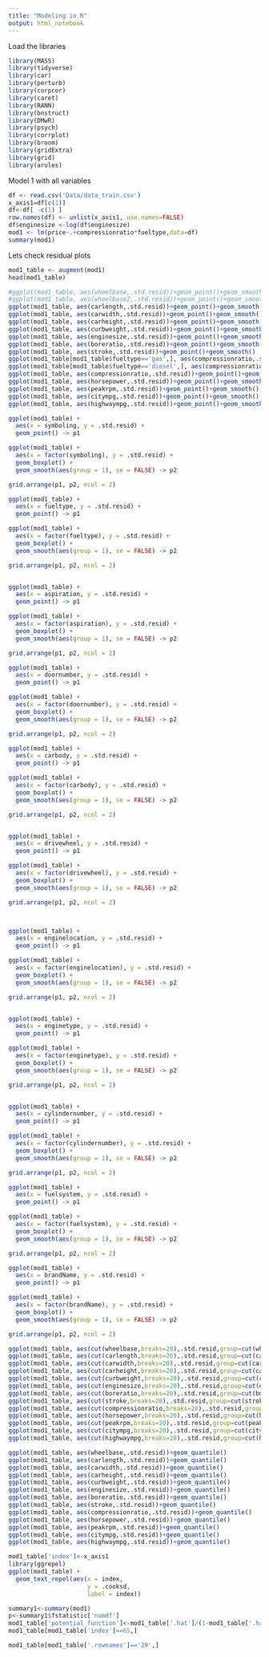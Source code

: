 ```yaml
---
title: "Modeling in R"
output: html_notebook
---
```



Load the libraries

```r
library(MASS)
library(tidyverse)
library(car)
library(perturb)
library(corpcor)
library(caret)
library(RANN)
library(bnstruct)
library(DMwR)
library(psych)
library(corrplot)
library(broom)
library(gridExtra)
library(grid)
library(arules)
```


Model 1 with all variables

```r
df <- read.csv('Data/data_train.csv')
x_axis1=df[c(1)]
df<-df[ -c(1) ]
row.names(df) <- unlist(x_axis1, use.names=FALSE)
df$enginesize <-log(df$enginesize)
mod1 <- lm(price~.+compressionratio*fueltype,data=df)
summary(mod1)
```
Lets check residual plots

```r
mod1_table <- augment(mod1)
head(mod1_table)
```




```r
#ggplot(mod1_table, aes(wheelbase,.std.resid))+geom_point()+geom_smooth()
#ggplot(mod1_table, aes(wheelbase2,.std.resid))+geom_point()+geom_smooth()
ggplot(mod1_table, aes(carlength,.std.resid))+geom_point()+geom_smooth()
ggplot(mod1_table, aes(carwidth,.std.resid))+geom_point()+geom_smooth()
ggplot(mod1_table, aes(carheight,.std.resid))+geom_point()+geom_smooth()
ggplot(mod1_table, aes(curbweight,.std.resid))+geom_point()+geom_smooth()
ggplot(mod1_table, aes(enginesize,.std.resid))+geom_point()+geom_smooth()
ggplot(mod1_table, aes(boreratio,.std.resid))+geom_point()+geom_smooth()
ggplot(mod1_table, aes(stroke,.std.resid))+geom_point()+geom_smooth()
ggplot(mod1_table[mod1_table$fueltype=='gas',], aes(compressionratio,.std.resid))+geom_point()+geom_smooth()
ggplot(mod1_table[mod1_table$fueltype=='diesel',], aes(compressionratio,.std.resid))+geom_point()+geom_smooth()
ggplot(mod1_table, aes(compressionratio,.std.resid))+geom_point()+geom_smooth()
ggplot(mod1_table, aes(horsepower,.std.resid))+geom_point()+geom_smooth()
ggplot(mod1_table, aes(peakrpm,.std.resid))+geom_point()+geom_smooth()
ggplot(mod1_table, aes(citympg,.std.resid))+geom_point()+geom_smooth()
ggplot(mod1_table, aes(highwaympg,.std.resid))+geom_point()+geom_smooth()
```

```r
ggplot(mod1_table) +
  aes(x = symboling, y = .std.resid) +
  geom_point() -> p1

ggplot(mod1_table) +
  aes(x = factor(symboling), y = .std.resid) +
  geom_boxplot() +
  geom_smooth(aes(group = 1), se = FALSE) -> p2

grid.arrange(p1, p2, ncol = 2)

ggplot(mod1_table) +
  aes(x = fueltype, y = .std.resid) +
  geom_point() -> p1

ggplot(mod1_table) +
  aes(x = factor(fueltype), y = .std.resid) +
  geom_boxplot() +
  geom_smooth(aes(group = 1), se = FALSE) -> p2

grid.arrange(p1, p2, ncol = 2)


ggplot(mod1_table) +
  aes(x = aspiration, y = .std.resid) +
  geom_point() -> p1

ggplot(mod1_table) +
  aes(x = factor(aspiration), y = .std.resid) +
  geom_boxplot() +
  geom_smooth(aes(group = 1), se = FALSE) -> p2

grid.arrange(p1, p2, ncol = 2)

ggplot(mod1_table) +
  aes(x = doornumber, y = .std.resid) +
  geom_point() -> p1

ggplot(mod1_table) +
  aes(x = factor(doornumber), y = .std.resid) +
  geom_boxplot() +
  geom_smooth(aes(group = 1), se = FALSE) -> p2

grid.arrange(p1, p2, ncol = 2)

ggplot(mod1_table) +
  aes(x = carbody, y = .std.resid) +
  geom_point() -> p1

ggplot(mod1_table) +
  aes(x = factor(carbody), y = .std.resid) +
  geom_boxplot() +
  geom_smooth(aes(group = 1), se = FALSE) -> p2

grid.arrange(p1, p2, ncol = 2)


ggplot(mod1_table) +
  aes(x = drivewheel, y = .std.resid) +
  geom_point() -> p1

ggplot(mod1_table) +
  aes(x = factor(drivewheel), y = .std.resid) +
  geom_boxplot() +
  geom_smooth(aes(group = 1), se = FALSE) -> p2

grid.arrange(p1, p2, ncol = 2)



ggplot(mod1_table) +
  aes(x = enginelocation, y = .std.resid) +
  geom_point() -> p1

ggplot(mod1_table) +
  aes(x = factor(enginelocation), y = .std.resid) +
  geom_boxplot() +
  geom_smooth(aes(group = 1), se = FALSE) -> p2

grid.arrange(p1, p2, ncol = 2)


ggplot(mod1_table) +
  aes(x = enginetype, y = .std.resid) +
  geom_point() -> p1

ggplot(mod1_table) +
  aes(x = factor(enginetype), y = .std.resid) +
  geom_boxplot() +
  geom_smooth(aes(group = 1), se = FALSE) -> p2

grid.arrange(p1, p2, ncol = 2)


ggplot(mod1_table) +
  aes(x = cylindernumber, y = .std.resid) +
  geom_point() -> p1

ggplot(mod1_table) +
  aes(x = factor(cylindernumber), y = .std.resid) +
  geom_boxplot() +
  geom_smooth(aes(group = 1), se = FALSE) -> p2

grid.arrange(p1, p2, ncol = 2)

ggplot(mod1_table) +
  aes(x = fuelsystem, y = .std.resid) +
  geom_point() -> p1

ggplot(mod1_table) +
  aes(x = factor(fuelsystem), y = .std.resid) +
  geom_boxplot() +
  geom_smooth(aes(group = 1), se = FALSE) -> p2

grid.arrange(p1, p2, ncol = 2)

ggplot(mod1_table) +
  aes(x = brandName, y = .std.resid) +
  geom_point() -> p1

ggplot(mod1_table) +
  aes(x = factor(brandName), y = .std.resid) +
  geom_boxplot() +
  geom_smooth(aes(group = 1), se = FALSE) -> p2

grid.arrange(p1, p2, ncol = 2)
```
```r
ggplot(mod1_table, aes(cut(wheelbase,breaks=20),.std.resid,group=cut(wheelbase,breaks=20)))+geom_boxplot()
ggplot(mod1_table, aes(cut(carlength,breaks=20),.std.resid,group=cut(carlength,breaks=20)))+geom_boxplot()
ggplot(mod1_table, aes(cut(carwidth,breaks=20),.std.resid,group=cut(carwidth,breaks=20)))+geom_boxplot()
ggplot(mod1_table, aes(cut(carheight,breaks=20),.std.resid,group=cut(carheight,breaks=20)))+geom_boxplot()
ggplot(mod1_table, aes(cut(curbweight,breaks=20),.std.resid,group=cut(curbweight,breaks=20)))+geom_boxplot()
ggplot(mod1_table, aes(cut(enginesize,breaks=20),.std.resid,group=cut(enginesize,breaks=20)))+geom_boxplot()
ggplot(mod1_table, aes(cut(boreratio,breaks=20),.std.resid,group=cut(boreratio,breaks=20)))+geom_boxplot()
ggplot(mod1_table, aes(cut(stroke,breaks=20),.std.resid,group=cut(stroke,breaks=20)))+geom_boxplot()
ggplot(mod1_table, aes(cut(compressionratio,breaks=20),.std.resid,group=cut(compressionratio,breaks=20)))+geom_boxplot()
ggplot(mod1_table, aes(cut(horsepower,breaks=20),.std.resid,group=cut(horsepower,breaks=20)))+geom_boxplot()
ggplot(mod1_table, aes(cut(peakrpm,breaks=20),.std.resid,group=cut(peakrpm,breaks=20)))+geom_boxplot()
ggplot(mod1_table, aes(cut(citympg,breaks=20),.std.resid,group=cut(citympg,breaks=20)))+geom_boxplot()
ggplot(mod1_table, aes(cut(highwaympg,breaks=20),.std.resid,group=cut(highwaympg,breaks=20)))+geom_point()
```

```r

ggplot(mod1_table, aes(wheelbase,.std.resid))+geom_quantile()
ggplot(mod1_table, aes(carlength,.std.resid))+geom_quantile()
ggplot(mod1_table, aes(carwidth,.std.resid))+geom_quantile()
ggplot(mod1_table, aes(carheight,.std.resid))+geom_quantile()
ggplot(mod1_table, aes(curbweight,.std.resid))+geom_quantile()
ggplot(mod1_table, aes(enginesize,.std.resid))+geom_quantile()
ggplot(mod1_table, aes(boreratio,.std.resid))+geom_quantile()
ggplot(mod1_table, aes(stroke,.std.resid))+geom_quantile()
ggplot(mod1_table, aes(compressionratio,.std.resid))+geom_quantile()
ggplot(mod1_table, aes(horsepower,.std.resid))+geom_quantile()
ggplot(mod1_table, aes(peakrpm,.std.resid))+geom_quantile()
ggplot(mod1_table, aes(citympg,.std.resid))+geom_quantile()
ggplot(mod1_table, aes(highwaympg,.std.resid))+geom_quantile()
```

```r
mod1_table['index']<-x_axis1
library(ggrepel)
ggplot(mod1_table) +
  geom_text_repel(aes(x = index, 
                      y = .cooksd, 
                      label = index))
```
```r
summary1<-summary(mod1)
p<-summary1$fstatistic['numdf']
mod1_table['potential_function']<-mod1_table['.hat']/(1-mod1_table['.hat'])
mod1_table[mod1_table['index']==65,]
```
```r
mod1_table[mod1_table['.rownames']=='29',]
```

